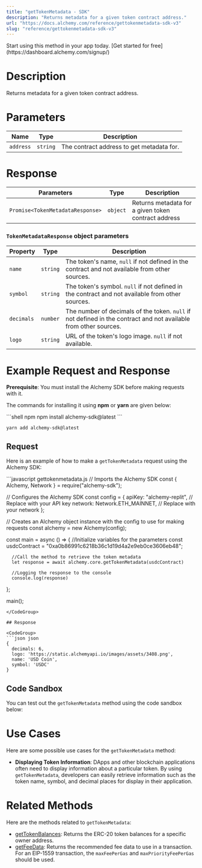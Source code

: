 ```yaml
---
title: "getTokenMetadata - SDK"
description: "Returns metadata for a given token contract address."
url: "https://docs.alchemy.com/reference/gettokenmetadata-sdk-v3"
slug: "reference/gettokenmetadata-sdk-v3"
---
```


<Tip title="Don’t have an API key?" icon="star">
  Start using this method in your app today. [Get started for free](https://dashboard.alchemy.com/signup/)
</Tip>

# Description

Returns metadata for a given token contract address.

# Parameters

| Name      | Type     | Description                               |
| --------- | -------- | ----------------------------------------- |
| `address` | `string` | The contract address to get metadata for. |

# Response

| Parameters                       | Type     | Description                                         |
| -------------------------------- | -------- | --------------------------------------------------- |
| `Promise<TokenMetadataResponse>` | `object` | Returns metadata for a given token contract address |

### `TokenMetadataResponse` object parameters

| Property   | Type     | Description                                                                                                      |
| ---------- | -------- | ---------------------------------------------------------------------------------------------------------------- |
| `name`     | `string` | The token's name, `null` if not defined in the contract and not available from other sources.                    |
| `symbol`   | `string` | The token's symbol. `null` if not defined in the contract and not available from other sources.                  |
| `decimals` | `number` | The number of decimals of the token. `null` if not defined in the contract and not available from other sources. |
| `logo`     | `string` | URL of the token's logo image. `null` if not available.                                                          |

# Example Request and Response

**Prerequisite**: You must install the Alchemy SDK before making requests with it.

The commands for installing it using **npm** or **yarn** are given below:

<CodeGroup>
  ```shell npm
  npm install alchemy-sdk@latest
  ```

  ```shell yarn
  yarn add alchemy-sdk@latest
  ```
</CodeGroup>

## Request

Here is an example of how to make a `getTokenMetadata` request using the Alchemy SDK:

<CodeGroup>
  ```javascript gettokenmetadata.js
  // Imports the Alchemy SDK
  const { Alchemy, Network } = require("alchemy-sdk");

  // Configures the Alchemy SDK
  const config = {
      apiKey: "alchemy-replit", // Replace with your API key
      network: Network.ETH_MAINNET, // Replace with your network
  };

  // Creates an Alchemy object instance with the config to use for making requests
  const alchemy = new Alchemy(config);

  const main = async () => {
      //Initialize variables for the parameters
      const usdcContract = "0xa0b86991c6218b36c1d19d4a2e9eb0ce3606eb48";
      
      //Call the method to retrieve the token metadata
      let response = await alchemy.core.getTokenMetadata(usdcContract)

      //Logging the response to the console
      console.log(response)
  };

  main();
  ```
</CodeGroup>

## Response

<CodeGroup>
  ```json json
  {
    decimals: 6,
    logo: 'https://static.alchemyapi.io/images/assets/3408.png',
    name: 'USD Coin',
    symbol: 'USDC'
  }
  ```
</CodeGroup>

## Code Sandbox

You can test out the `getTokenMetadata` method using the code sandbox below:

# Use Cases

Here are some possible use cases for the `getTokenMetadata` method:

* **Displaying Token Information**: DApps and other blockchain applications often need to display information about a particular token. By using `getTokenMetadata`, developers can easily retrieve information such as the token name, symbol, and decimal places for display in their application.

# Related Methods

Here are the methods related to `getTokenMetadata`:

* [getTokenBalances](/reference/gettokenbalances): Returns the ERC-20 token balances for a specific owner address.
* [getFeeData](/reference/getfeedata-sdk): Returns the recommended fee data to use in a transaction. For an EIP-1559 transaction, the `maxFeePerGas` and `maxPriorityFeePerGas` should be used.
